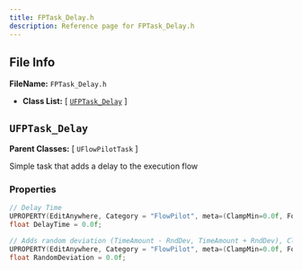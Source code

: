 ```yaml
---
title: FPTask_Delay.h
description: Reference page for FPTask_Delay.h
---
```


## File Info

__FileName:__ `FPTask_Delay.h`
- __Class List:__ 
[ [`UFPTask_Delay`](#ufptask_delay) ]


## `UFPTask_Delay` 


__Parent Classes:__
[ `UFlowPilotTask` ]

 
Simple task that adds a delay to the execution flow 

### Properties

```cpp
// Delay Time 
UPROPERTY(EditAnywhere, Category = "FlowPilot", meta=(ClampMin=0.0f, ForceUnits="s"))
float DelayTime = 0.0f;

// Adds random deviation (TimeAmount - RndDev, TimeAmount + RndDev), Clamped (0.0f - T) 
UPROPERTY(EditAnywhere, Category = "FlowPilot", meta=(ClampMin=0.0f, ForceUnits="s"))
float RandomDeviation = 0.0f;

```
